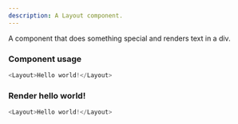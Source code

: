 ```yaml
---
description: A Layout component.
---
```



A component that does something special and renders text in a div.

### Component usage
```js
<Layout>Hello world!</Layout>
```

### Render hello world!

```js live
<Layout>Hello world!</Layout>
```
